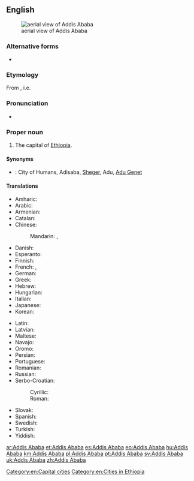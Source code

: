 ==English==
{{wikipedia}}
[[File:Aerials_Ethiopia_2009-08-27_15-26-13.JPG|thumb|aerial view of Addis Ababa]]

===Alternative forms===
* {{l|en|Addis Abeba}}

===Etymology===
From {{der|en|am|አዲስ አበባ}}, i.e. {{m|am|[[አዲስ]] [[አበባ]]||new flower}}

===Pronunciation===
* {{IPA|/ˌædɪs ˈæbəbə/|lang=en}}

===Proper noun===
{{en-proper noun|head=Addis Ababa}}

# The capital of [[Ethiopia]].

====Synonyms====
* {{qualifier|nicknames}}: City of Humans, Adisaba, [[Sheger]], Adu, [[Adu Genet]]

====Translations====
{{trans-top|capital of Ethiopia}}
* Amharic: {{t|am|አዲስ አበባ|tr=ʾädis ʾäbäba}}
* Arabic: {{t|ar|أَدِيس أَبَابَا|f}}
* Armenian: {{t|hy|Ադիս Աբեբա|sc=Armn}}
* Catalan: {{t|ca|Addis Abeba}}
* Chinese:
*: Mandarin: {{t+|cmn|亞的斯亞貝巴|sc=Hani}}, {{t+|cmn|亚的斯亚贝巴|tr=Yàdìsīyàbèibā|sc=Hani}}
* Danish: {{t|da|Addis Ababa}}
* Esperanto: {{t|eo|Adisabebo}}
* Finnish: {{t+|fi|Addis Abeba}}
* French: {{t+|fr|Addis-Abeba}}, {{t|fr|Addis-Ababa}}
* German: {{t+|de|Addis Abeba}}
* Greek: {{t|el|Αντίς Αμπέμπα|f}}
* Hebrew: {{t|he|אָדִיס אָבֶּבָּה|tr=adis ababa}}
* Hungarian: {{t+|hu|Addisz-Abeba}}
* Italian: {{t+|it|Addis Abeba}}
* Japanese: {{t|ja|アジスアベバ|tr=Ajisuabeba}}
* Korean: {{t|ko|^아디스아바바}}
{{trans-mid}}
* Latin: {{t|la|Neanthopolis|f}}
* Latvian: {{t|lv|Adisabeba}}
* Maltese: {{t|mt|Addis Ababa|f}}
* Navajo: {{t|nv|Ádis Áwewah}}
* Oromo: {{t|om|Finfinnee}}
* Persian: {{t+|fa|آدیس آبابا|tr=âdis âbâbâ|sc=fa-Arab}}
* Portuguese: {{t+|pt|Adis Abeba|f}}
* Romanian: {{t|ro|Adis Abeba|f}}
* Russian: {{t+|ru|Адди́с-Абе́ба|f}}
* Serbo-Croatian:
*: Cyrillic: {{t|sh|Адис Абеба|f}}
*: Roman: {{t|sh|Adis Abeba|f}}
* Slovak: {{t+|sk|Addis Abeba|f}}
* Spanish: {{t+|es|Adís Abeba|f}}
* Swedish: {{t+|sv|Addis Abeba}}
* Turkish: {{t|tr|Addis Ababa}}
* Yiddish: {{t|yi|אַדיס אַבאַבאַ|sc=Hebr}}
{{trans-bottom}}

[[Category:en:Capital cities]]
[[Category:en:Cities in Ethiopia]]

[[ar:Addis Ababa]]
[[et:Addis Ababa]]
[[es:Addis Ababa]]
[[eo:Addis Ababa]]
[[hu:Addis Ababa]]
[[km:Addis Ababa]]
[[pl:Addis Ababa]]
[[pt:Addis Ababa]]
[[sv:Addis Ababa]]
[[uk:Addis Ababa]]
[[zh:Addis Ababa]]